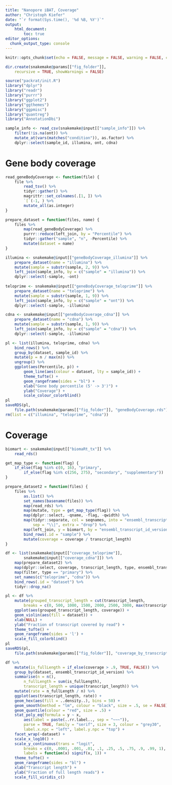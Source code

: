 ```yaml
---
title: "Nanopore iBAT, Coverage"
author: "Christoph Kiefer"
date: "`r format(Sys.time(), '%d %B, %Y')`"
output: 
    html_document:
        toc: true
editor_options:
  chunk_output_type: console
---
```


```r
knitr::opts_chunk$set(echo = FALSE, message = FALSE, warning = FALSE, cache = FALSE)
```

```r
dir.create(snakemake@params[["fig_folder"]],
    recursive = TRUE, showWarnings = FALSE)
```

```r
source("packrat/init.R")
library("dplyr")
library("readr")
library("purrr")
library("ggplot2")
library("ggthemes")
library("ggpmisc")
library("quantreg")
library("AnnotationDbi")
```

```r
sample_info <- read_csv(snakemake@input[["sample_info"]]) %>% 
    filter(!is.na(ont)) %>%
    mutate_at(vars(matches("condition")), as.factor) %>% 
    dplyr::select(sample_id, illumina, ont, cdna)
```

# Gene body coverage

```r
read_geneBodyCoverage <- function(file) {
    file %>% 
        read_tsv() %>%
        tidyr::gather() %>% 
        magrittr::set_colnames(.[1, ]) %>% 
        `[`(-1, ) %>% 
        mutate_all(as.integer)
}

prepare_dataset = function(files, name) {
    files %>% 
        map(read_geneBodyCoverage) %>% 
        purrr::reduce(left_join, by = "Percentile") %>% 
        tidyr::gather("sample", "n", -Percentile) %>% 
        mutate(dataset = name)
}

illumina <- snakemake@input[["geneBodyCoverage_illumina"]] %>% 
    prepare_dataset(name = "illumina") %>% 
    mutate(sample = substr(sample, 2, 9)) %>% 
    left_join(sample_info, by = c("sample" = "illumina")) %>% 
    dplyr::select(-sample, -ont)
    
teloprime <- snakemake@input[["geneBodyCoverage_teloprime"]] %>% 
    prepare_dataset(name = "teloprime") %>% 
    mutate(sample = substr(sample, 1, 9)) %>% 
    left_join(sample_info, by = c("sample" = "ont")) %>% 
    dplyr::select(-sample, -illumina)

cdna <- snakemake@input[["geneBodyCoverage_cdna"]] %>% 
    prepare_dataset(name = "cdna") %>% 
    mutate(sample = substr(sample, 1, 9)) %>% 
    left_join(sample_info, by = c("sample" = "cdna")) %>% 
    dplyr::select(-sample, -illumina)
```

```r
pl <- list(illumina, teloprime, cdna) %>% 
    bind_rows() %>%
    group_by(dataset, sample_id) %>% 
    mutate(p = n / max(n)) %>% 
    ungroup() %>% 
    ggplot(aes(Percentile, p)) +
        geom_line(aes(colour = dataset, lty = sample_id)) +
        theme_tufte() +
        geom_rangeframe(sides = "bl") +
        xlab("Gene body percentile (5' -> 3')") +
        ylab("Coverage") +
        scale_colour_colorblind()
pl
saveRDS(pl,
    file.path(snakemake@params[["fig_folder"]], "geneBodyCoverage.rds"))
rm(list = c("illumina", "teloprime", "cdna"))
```

# Coverage

```r
biomart <- snakemake@input[["biomaRt_tx"]] %>% 
    read_rds()
```

```r
get_map_type <- function(flag) {
    if_else(flag %in% c(0, 16), "primary",
        if_else(flag %in% c(256, 275), "secondary", "supplementary"))
}

prepare_dataset2 = function(files) {
    files %>% 
        as.list() %>% 
        set_names(basename(files)) %>% 
        map(read_rds) %>% 
        map(mutate, type = get_map_type(flag)) %>% 
        map(dplyr::select, -qname, -flag, -qwidth) %>% 
        map(tidyr::separate, col = seqnames, into = "ensembl_transcript_id_version",
            sep = "\\|", extra = "drop") %>% 
        map(left_join, y = biomart, by = "ensembl_transcript_id_version") %>% 
        bind_rows(.id = "sample") %>% 
        mutate(coverage = coverage / transcript_length)
}

df <- list(snakemake@input[["coverage_teloprime"]],
        snakemake@input[["coverage_cdna"]]) %>%
    map(prepare_dataset2) %>% 
    map(dplyr::select, coverage, transcript_length, type, ensembl_transcript_id_version) %>% 
    map(filter, type == "primary") %>% 
    set_names(c("teloprime", "cdna")) %>% 
    bind_rows(.id = "dataset") %>% 
    tidyr::drop_na()
```

```r
pl <- df %>%
    mutate(grouped_transcript_length = cut(transcript_length, 
        breaks = c(0, 500, 1000, 1500, 2000, 2500, 3000, max(transcript_length)))) %>% 
    ggplot(aes(grouped_transcript_length, coverage)) +
    geom_violin(aes(fill = dataset)) +
    xlab(NULL) +
    ylab("Fraction of transcript covered by read") +
    theme_tufte() +
    geom_rangeframe(sides = 'l') +
    scale_fill_colorblind()
pl
saveRDS(pl,
    file.path(snakemake@params[["fig_folder"]], "coverage_by_transcriptLength.rds"))
```


```r
df %>% 
    mutate(is_fullLength = if_else(coverage > .9, TRUE, FALSE)) %>% 
    group_by(dataset, ensembl_transcript_id_version) %>% 
    summarise(n = n(),
        n_fullLength = sum(is_fullLength),
        transcript_length = unique(transcript_length)) %>% 
    mutate(rate = n_fullLength / n) %>% 
    ggplot(aes(transcript_length, rate)) +
    geom_hex(aes(fill = ..density..), bins = 50) +
    geom_smooth(method = "lm", colour = "black", size = .5, se = FALSE) +
    geom_quantile(colour = "red", size = .5) +
    stat_poly_eq(formula = y ~ x,
        aes(label = paste(..rr.label.., sep = "~~~")),
        parse = TRUE, family = "serif", size = 3, colour = "grey30",
        label.x.npc = "left", label.y.npc = "top") +
    facet_wrap(~dataset) +
    scale_x_log10() +
    scale_y_continuous(trans = "logit",
        breaks = c(0, .0001, .001, .01, .1, .25, .5, .75, .9, .99, 1), 
        labels = function(x) signif(x, 1)) +
    theme_tufte() +
    geom_rangeframe(sides = "bl") +
    xlab("Transcript length") + 
    ylab("Fraction of full length reads") +
    scale_fill_viridis_c()
```
